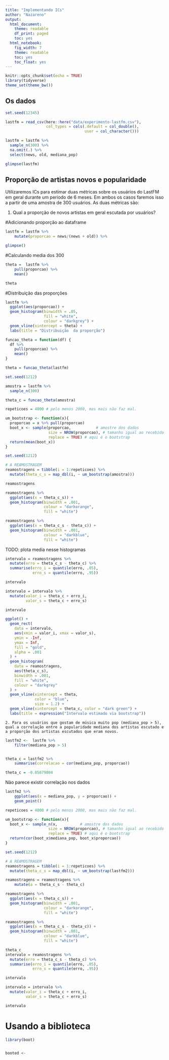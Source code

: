 ```yaml
---
title: "Implementando ICs"
author: "Nazareno"
output:
  html_document:
    theme: readable
    df_print: paged
    toc: yes
  html_notebook:
    fig_width: 7
    theme: readable
    toc: yes
    toc_float: yes
---
```


```r
knitr::opts_chunk$set(echo = TRUE)
library(tidyverse)
theme_set(theme_bw())
```

## Os dados

```r
set.seed(12345)

lastfm = read_csv(here::here("data/experimento-lastfm.csv"), 
                  col_types = cols(.default = col_double(), 
                                   user = col_character()))

lastfm = lastfm %>% 
  sample_n(300) %>% 
  na.omit(.) %>% 
  select(news, old, mediana_pop)

glimpse(lastfm)
```

## Proporção de artistas novos e popularidade

Utilizaremos ICs para estimar duas métricas sobre os usuários do LastFM em geral durante um período de 6 meses. Em ambos os casos faremos isso a partir de uma amostra de 300 usuários. As duas métricas são: 

1. Qual a proporção de novos artistas em geral escutada por usuários?

#Adicionando proporção ao dataframe 
```r

lastfm = lastfm %>% 
    mutate(proporcao = news/(news + old)) %>% 

glimpse()
```

#Calculando media dos 300
```r

theta =  lastfm %>%
    pull(proporcao) %>% 
    mean()

theta

```

#Distribuição das proporções
```r

lastfm %>%
  ggplot(aes(proporcao)) +
  geom_histogram(binwidth = .05,
                 fill = "white",
                 colour = "darkgrey") +
  geom_vline(xintercept = theta) + 
  labs(title = "Distribuição  da proporção")

```

```r
funcao_theta = function(df) {
  df %>%
    pull(proporcao) %>%
    mean()
}

theta = funcao_theta(lastfm)

set.seed(1212)

amostra = lastfm %>%  
  sample_n(300) 

theta_c = funcao_theta(amostra)

```


```r
repeticoes = 4000 # pelo menos 2000, mas mais não faz mal.

um_bootstrap <- function(x){
  proporcao = x %>% pull(proporcao)
  boot_x <- sample(proporcao,           # amostre dos dados
                   size = NROW(proporcao), # tamanho igual ao recebido
                   replace = TRUE) # aqui é o bootstrap
  return(mean(boot_x))
}

set.seed(1212)

# A REAMOSTRAGEM
reamostragens = tibble(i = 1:repeticoes) %>% 
  mutate(theta_c_s = map_dbl(i, ~ um_bootstrap(amostra)))

reamostragens

```

```r
reamostragens %>%
  ggplot(aes(x = theta_c_s)) +
  geom_histogram(binwidth = .001,
                 colour = "darkorange",
                 fill = "white")

reamostragens %>%
  ggplot(aes(x = theta_c_s - theta_c)) +
  geom_histogram(binwidth = .001,
                 colour = "darkblue",
                 fill = "white")

```
TODO: plota media nesse histogramas


```r
intervalo = reamostragens %>% 
  mutate(erro = theta_c_s - theta_c) %>% 
  summarise(erro_i = quantile(erro, .05), 
            erro_s = quantile(erro, .95))

intervalo
```



```r
intervalo = intervalo %>% 
  mutate(valor_i = theta_c + erro_i, 
         valor_s = theta_c + erro_s)

intervalo
```

```r
ggplot() +
  geom_rect(
    data = intervalo,
    aes(xmin = valor_i, xmax = valor_s),
    ymin = -Inf,
    ymax = Inf,
    fill = "gold",
    alpha = .001
  ) +
  geom_histogram(
    data = reamostragens,
    aes(theta_c_s),
    binwidth = .001,
    fill = "white",
    colour = "darkgrey"
  ) +
  geom_vline(xintercept = theta,
             color = "blue",
             size = 1.2) +
  geom_vline(xintercept = theta_c, color = "dark green") +
  labs(title = expression("Intervalo estimado via bootstrap"))
```


    2. Para os usuários que gostam de música muito pop (mediana_pop > 5), qual a correlação entre a popularidade mediana dos artistas escutado e a proporção dos artistas escutados que eram novos. 


```r

lastfm2 <-  lastfm %>% 
    filter(mediana_pop > 5) 


theta_c = lastfm2 %>% 
    summarise(correlacao = cor(mediana_pop, proporcao))

theta_c = -0.05679804	

```

Não parece existir correlação nos dados
```r
lastfm2 %>%
    ggplot(aes(x = mediana_pop, y = proporcao)) + 
    geom_point()
```

```r
repeticoes = 4000 # pelo menos 2000, mas mais não faz mal.

um_bootstrap <- function(x){
  boot_x <- sample_n(x,          # amostre dos dados
                   size = NROW(proporcao), # tamanho igual ao recebido
                   replace = TRUE) # aqui é o bootstrap
  return(cor(boot_x$mediana_pop, boot_x$proporcao))
}

set.seed(1212)

# A REAMOSTRAGEM
reamostragens = tibble(i = 1:repeticoes) %>% 
  mutate(theta_c_s = map_dbl(i, ~ um_bootstrap(lastfm2)))

reamostragens = reamostragens %>% 
    mutate(a = theta_c_s - theta_c)

```


```r
reamostragens %>%
  ggplot(aes(x = theta_c_s)) +
  geom_histogram(binwidth = .001,
                 colour = "darkorange",
                 fill = "white")

reamostragens %>%
  ggplot(aes(x = theta_c_s - theta_c)) +
  geom_histogram(binwidth = .001,
                 colour = "darkblue",
                 fill = "white")

```
```r

theta_c
intervalo = reamostragens %>% 
  mutate(erro = theta_c_s - theta_c) %>% 
  summarise(erro_i = quantile(erro, .05), 
            erro_s = quantile(erro, .95))

intervalo
```



```r
intervalo = intervalo %>% 
  mutate(valor_i = theta_c + erro_i, 
         valor_s = theta_c + erro_s)

intervalo
```



# Usando a biblioteca

```r
library(boot)


booted <- 




```

